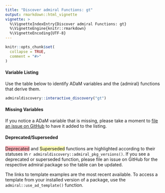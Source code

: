 ```yaml
---
title: "Discover admiral Functions: gt"
output: rmarkdown::html_vignette
vignette: >
  %\VignetteIndexEntry{Discover admiral Functions: gt}
  %\VignetteEngine{knitr::rmarkdown}
  %\VignetteEncoding{UTF-8}
---
```


```r
knitr::opts_chunk$set(
  collapse = TRUE,
  comment = "#>"
)
```

#### Variable Listing

Use the table below to identify ADaM variables and the {admiral} functions that derive them.

```r
admiraldiscovery::interactive_discovery("gt")
```

#### Missing Variables

If you notice a ADaM variable that is missing, please take a moment to [file an issue on GitHub](https://github.com/pharmaverse/admiraldiscovery/issues) to have it added to the listing.

#### Deprecated/Superseded

<span style="background-color: #ffb3ba">Deprecated</span> and <span style="background-color: #ffffba">Superseded</span> functions are highlighted according to their statuses in `r admiraldiscovery::admiral_pkg_versions()`.
If you see a deprecated or superseded function, please file an issue on GitHub for the respective admiral package so the table can be updated.

The links to template examples are the most recent available.
To access a template from your installed version of a package, use the `admiral::use_ad_template()` function.
